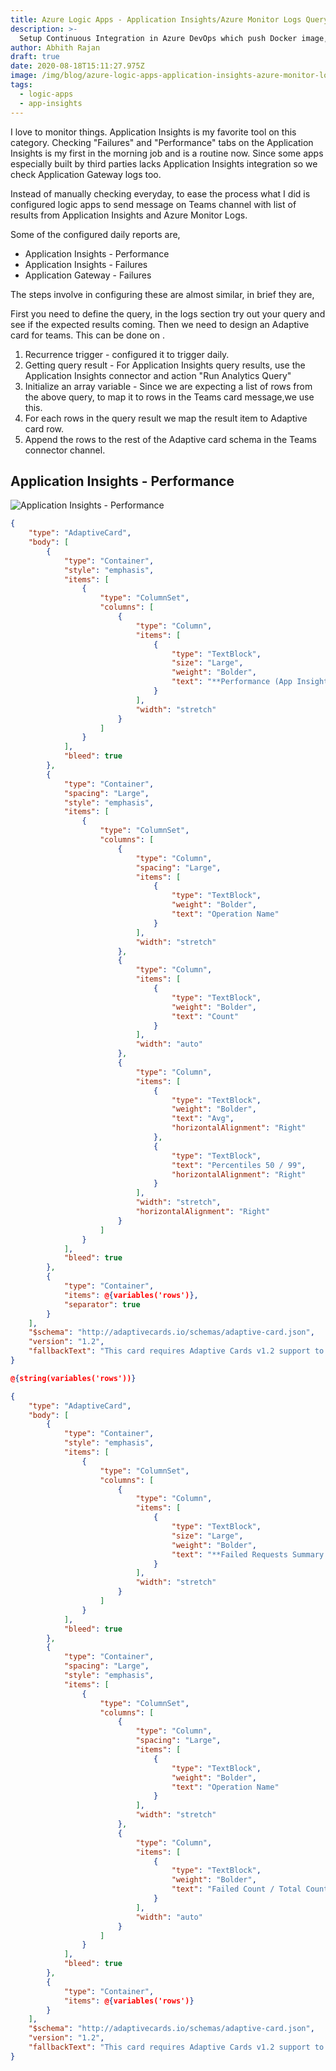 ```yaml
---
title: Azure Logic Apps - Application Insights/Azure Monitor Logs Query Result on Microsoft Teams
description: >-
  Setup Continuous Integration in Azure DevOps which push Docker image, Helm 3 chart to ACR, and Continuous Deployment pipeline that deploys the chart to AKS.
author: Abhith Rajan
draft: true
date: 2020-08-18T15:11:27.975Z
image: /img/blog/azure-logic-apps-application-insights-azure-monitor-logs-query-result-on-microsoft-teams/azure-logic-apps-application-insights-azure-monitor-logs-query-result-on-microsoft-teams-cover.png
tags:
  - logic-apps
  - app-insights
---
```


I love to monitor things. Application Insights is my favorite tool on this category. Checking "Failures" and "Performance" tabs on the Application Insights is my first in the morning job and is a routine now. Since some apps especially built by third parties lacks Application Insights integration so we check Application Gateway logs too.

Instead of manually checking everyday, to ease the process what I did is configured logic apps to send message on Teams channel with list of results from Application Insights and Azure Monitor Logs.

Some of the configured daily reports are,

- Application Insights - Performance
- Application Insights - Failures
- Application Gateway - Failures

The steps involve in configuring these are almost similar, in brief they are,

First you need to define the query, in the logs section try out your query and see if the expected results coming.
Then we need to design an Adaptive card for teams. This can be done on []().

1. Recurrence trigger - configured it to trigger daily.
2. Getting query result - For Application Insights query results, use the Application Insights connector and action "Run Analytics Query"
3. Initialize an array variable - Since we are expecting a list of rows from the above query, to map it to rows in the Teams card message,we use this.
4. For each rows in the query result we map the result item to Adaptive card row.
5. Append the rows to the rest of the Adaptive card schema in the Teams connector channel.

## Application Insights - Performance

![Application Insights - Performance](../../static/img/blog/azure-devops-ci-cd-pipeline-involving-helm-3-acr-aks/azure-devops-library.jpg)

```json
{
    "type": "AdaptiveCard",
    "body": [
        {
            "type": "Container",
            "style": "emphasis",
            "items": [
                {
                    "type": "ColumnSet",
                    "columns": [
                        {
                            "type": "Column",
                            "items": [
                                {
                                    "type": "TextBlock",
                                    "size": "Large",
                                    "weight": "Bolder",
                                    "text": "**Performance (App Insights)**"
                                }
                            ],
                            "width": "stretch"
                        }
                    ]
                }
            ],
            "bleed": true
        },
        {
            "type": "Container",
            "spacing": "Large",
            "style": "emphasis",
            "items": [
                {
                    "type": "ColumnSet",
                    "columns": [
                        {
                            "type": "Column",
                            "spacing": "Large",
                            "items": [
                                {
                                    "type": "TextBlock",
                                    "weight": "Bolder",
                                    "text": "Operation Name"
                                }
                            ],
                            "width": "stretch"
                        },
                        {
                            "type": "Column",
                            "items": [
                                {
                                    "type": "TextBlock",
                                    "weight": "Bolder",
                                    "text": "Count"
                                }
                            ],
                            "width": "auto"
                        },
                        {
                            "type": "Column",
                            "items": [
                                {
                                    "type": "TextBlock",
                                    "weight": "Bolder",
                                    "text": "Avg",
                                    "horizontalAlignment": "Right"
                                },
                                {
                                    "type": "TextBlock",
                                    "text": "Percentiles 50 / 99",
                                    "horizontalAlignment": "Right"
                                }
                            ],
                            "width": "stretch",
                            "horizontalAlignment": "Right"
                        }
                    ]
                }
            ],
            "bleed": true
        },
        {
            "type": "Container",
            "items": @{variables('rows')},
            "separator": true
        }
    ],
    "$schema": "http://adaptivecards.io/schemas/adaptive-card.json",
    "version": "1.2",
    "fallbackText": "This card requires Adaptive Cards v1.2 support to be rendered properly."
}
```

```json
@{string(variables('rows'))}

{
    "type": "AdaptiveCard",
    "body": [
        {
            "type": "Container",
            "style": "emphasis",
            "items": [
                {
                    "type": "ColumnSet",
                    "columns": [
                        {
                            "type": "Column",
                            "items": [
                                {
                                    "type": "TextBlock",
                                    "size": "Large",
                                    "weight": "Bolder",
                                    "text": "**Failed Requests Summary (App Insights)**"
                                }
                            ],
                            "width": "stretch"
                        }
                    ]
                }
            ],
            "bleed": true
        },
        {
            "type": "Container",
            "spacing": "Large",
            "style": "emphasis",
            "items": [
                {
                    "type": "ColumnSet",
                    "columns": [
                        {
                            "type": "Column",
                            "spacing": "Large",
                            "items": [
                                {
                                    "type": "TextBlock",
                                    "weight": "Bolder",
                                    "text": "Operation Name"
                                }
                            ],
                            "width": "stretch"
                        },
                        {
                            "type": "Column",
                            "items": [
                                {
                                    "type": "TextBlock",
                                    "weight": "Bolder",
                                    "text": "Failed Count / Total Count"
                                }
                            ],
                            "width": "auto"
                        }
                    ]
                }
            ],
            "bleed": true
        },
        {
            "type": "Container",
            "items": @{variables('rows')}
        }
    ],
    "$schema": "http://adaptivecards.io/schemas/adaptive-card.json",
    "version": "1.2",
    "fallbackText": "This card requires Adaptive Cards v1.2 support to be rendered properly."
}
```
